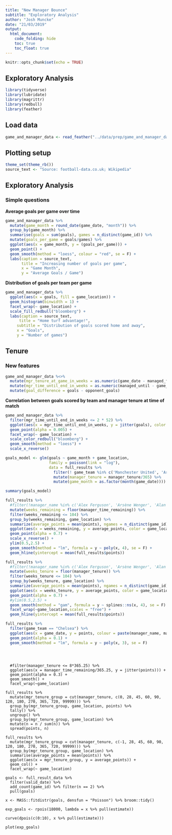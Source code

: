 ```yaml
---
title: "New Manager Bounce"
subtitle: "Exploratory Analysis"
author: "Josh Muncke"
date: "21/03/2019"
output: 
  html_document:
    code_folding: hide
    toc: true
    toc_float: true
---
```


```r
knitr::opts_chunk$set(echo = TRUE)
```

## Exploratory Analysis

```r
library(tidyverse)
library(lubridate)
library(magrittr)
library(redbull)
library(feather)
```

## Load data

```r
game_and_manager_data <- read_feather("../data/prep/game_and_manager_data_prep.feather")
```

## Plotting setup

```r
theme_set(theme_rb())
source_text <- "Source: football-data.co.uk; Wikipedia"
```

## Exploratory Analysis

### Simple questions

**Average goals per game over time**
```r
game_and_manager_data %>%
  mutate(game_month = round_date(game_date, "month")) %>%
  group_by(game_month) %>%
  summarise(goals = sum(goals), games = n_distinct(game_id)) %>%
  mutate(goals_per_game = goals/games) %>%
  ggplot(aes(x = game_month, y = (goals_per_game))) +
  geom_point() + 
  geom_smooth(method = "loess", colour = "red", se = F) + 
  labs(caption = source_text,
       title = "Increasing number of goals per game",
       x = "Game Month",
       y = "Average Goals / Game")
```

**Distribution of goals per team per game**
```r
game_and_manager_data %>%
  ggplot(aes(x = goals, fill = game_location)) +
  geom_histogram(binwidth = 1) +
  facet_wrap(~ game_location) +
  scale_fill_redbull("bloomberg") +
  labs(caption = source_text,
      title = "Home turf advantage!",
     subtitle = "Distribution of goals scored home and away",
     x = "Goals",
     y = "Number of games")
```
## Tenure

### New features
```r
game_and_manager_data %<>%
  mutate(mgr_tenure_at_game_in_weeks = as.numeric(game_date - managed_from)/7) %>%
  mutate(mgr_time_until_end_in_weeks = as.numeric(managed_until - game_date)/7) %>%
  mutate(goal_difference = goals - opponent_goals)
```

**Correlation between goals scored by team and manager tenure at time of match**

```r
game_and_manager_data %>%
  filter(mgr_time_until_end_in_weeks <= 2 * 52) %>%
  ggplot(aes(x = mgr_time_until_end_in_weeks, y = jitter(goals), color = game_location)) +
  geom_point(alpha = 0.005) +
  facet_wrap(~ game_location) +
  scale_color_redbull("bloomberg") +
  geom_smooth(method = "loess") +
  scale_x_reverse()
```

```r

goals_model <- glm(goals ~ game_month + game_location, 
                   family = poisson(link = "log"), 
                   data = full_results %>% 
                     filter(! game_team %in% c('Manchester United', 'Arsenal', 'Charlton Athletic')) %>% 
                     mutate(manager_tenure = manager_tenure/365) %>%
                     mutate(game_month = as.factor(month(game_date))))

summary(goals_model)

```

```r
full_results %>%
  #filter(!manager_name %in% c('Alex Ferguson', 'Arsène Wenger', 'Alan Curbishley')) %>%
  mutate(weeks_remaining = floor(manager_time_remaining)) %>%
  filter(weeks_remaining <= 104) %>%
  group_by(weeks_remaining, game_location) %>%
  summarize(average_points = mean(points), ngames = n_distinct(game_id)) %>%
  ggplot(aes(x = weeks_remaining, y = average_points, color = game_location, size = ngames)) +
  geom_point(alpha = 0.7) +
  scale_x_reverse() +
  ylim(0.5,2.5) +
  geom_smooth(method = "lm", formula = y ~ poly(x, 4), se = F) +
  geom_hline(yintercept = mean(full_results$points))

full_results %>%
  #filter(!manager_name %in% c('Alex Ferguson', 'Arsène Wenger', 'Alan Curbishley')) %>%
  mutate(weeks_tenure = floor(manager_tenure)) %>%
  filter(weeks_tenure <= 104) %>%
  group_by(weeks_tenure, game_location) %>%
  summarize(average_points = mean(points), ngames = n_distinct(game_id)) %>%
  ggplot(aes(x = weeks_tenure, y = average_points, color = game_location)) +
  geom_point(alpha = 0.7) +
  #ylim(0.5,2.5) +
  geom_smooth(method = "gam", formula = y ~ splines::ns(x, 4), se = F) +
  facet_wrap(~game_location,scales = "free") +
  geom_hline(yintercept = mean(full_results$points)) 
```

```r
full_results %>%
  filter(game_team == "Chelsea") %>%
  ggplot(aes(x = game_date, y = points, colour = paste(manager_name, managed_from, sep = ","))) +
  geom_point(alpha = 0.1) +
  geom_smooth(method = "lm", formula = y ~ poly(x, 3), se = F)

```
```



  #filter(manager_tenure <= 8*365.25) %>%
  ggplot(aes(x = manager_time_remaining/365.25, y = jitter(points))) +
  geom_point(alpha = 0.3) +
  geom_smooth() +
  facet_wrap(~game_location)

full_results %>% 
  mutate(mgr_tenure_group = cut(manager_tenure, c(0, 28, 45, 60, 90, 120, 180, 270, 365, 720, 99999))) %>%
  group_by(mgr_tenure_group, game_location, points) %>%
  tally() %>% 
  ungroup() %>%
  group_by(mgr_tenure_group, game_location) %>%
  mutate(n = n / sum(n)) %>%
  spread(points, n)

full_results %>% 
  mutate(mgr_tenure_group = cut(manager_tenure, c(-1, 28, 45, 60, 90, 120, 180, 270, 365, 720, 99999))) %>%
  group_by(mgr_tenure_group, game_location) %>%
  summarise(average_points = mean(points)) %>%
  ggplot(aes(x = mgr_tenure_group, y = average_points)) +
  geom_col() +
  facet_wrap(~ game_location)

goals <- full_result_data %>% 
  filter(valid_date) %>%
  add_count(game_id) %>% filter(n == 2) %>%
  pull(goals)

x <- MASS::fitdistr(goals, densfun = "Poisson") %>% broom::tidy()

exp_goals <- rpois(18000, lambda = x %>% pull(estimate))

curve(dpois(c(0:10), x %>% pull(estimate)))

plot(exp_goals)
```




